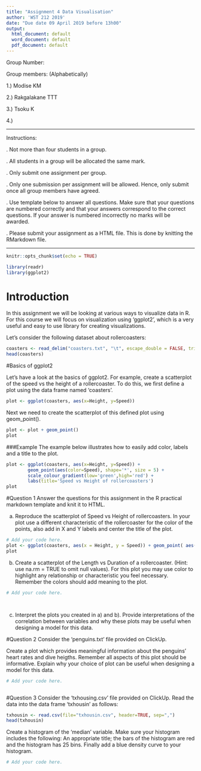 ```yaml
---
title: "Assignment 4 Data Visualisation"
author: 'WST 212 2019'
date: "Due date 09 April 2019 before 13h00"
output:
  html_document: default
  word_document: default
  pdf_document: default
---
```


Group Number: 

Group members: (Alphabetically)

1.) Modise KM

2.) Rakgalakane TTT

3.) Tsoku K

4.)


--------------------------------------------------------------------------------------------------------------

Instructions:

.	Not more than four students in a group.

.	All students in a group will be allocated the same mark.

.	Only submit one assignment per group.

.	Only one submission per assignment will be allowed. Hence, only submit once all group members have agreed.

.	Use template below to answer all questions. Make sure that your questions are numbered correctly and that your answers correspond to the correct questions. If your answer is numbered incorrectly no marks will be awarded.

.	Please submit your assignment as a HTML file. This is done by knitting the RMarkdown file.

----------------------------------------------------------------------------------------------------------------

```r
knitr::opts_chunk$set(echo = TRUE)
```


```r
library(readr)
library(ggplot2)
```
# Introduction

In this assignment we will be looking at various ways to visualize data in R. For this course we will focus on visualization using 'ggplot2', which is a very useful and easy to use library for creating visualizations.

Let's consider the following dataset about rollercoasters:

```r
coasters <- read_delim("coasters.txt", "\t", escape_double = FALSE, trim_ws = TRUE)
head(coasters)
```


#Basics of ggplot2

Let's have a look at the basics of ggplot2. For example, create a scatterplot of the speed vs the height of a rollercoaster. To do this, we first define a plot using the data frame named 'coasters'.
```r
plot <- ggplot(coasters, aes(x=Height, y=Speed))
```
Next we need to create the scatterplot of this defined plot using geom_point().
```r
plot <- plot + geom_point()
plot
```

###Example 
The example below illustrates how to easily add color, labels and a title to the plot.
```r
plot <- ggplot(coasters, aes(x=Height, y=Speed)) +
        geom_point(aes(color=Speed), shape='*', size = 5) +
        scale_colour_gradient(low='green',high='red') +
        labs(title='Speed vs Height of rollercoasters')
plot
```

#Question 1
Answer the questions for this assignment in the R practical markdown template and knit it to HTML.

a) Reproduce the scatterplot of Speed vs Height of rollercoasters. In your plot use a different characteristic of the rollercoaster for the color of the points, also add in X and Y labels and center the title of the plot.

```r
# Add your code here.
plot <- ggplot(coasters, aes(x = Height, y = Speed)) + geom_point( aes(color=Length), shape="*", size = 5) + scale_colour_gradient(low = 'blue', high = 'red') + labs(title = "Speed vs Height of rollercoasters") + theme(plot.title = element_text(hjust = 0.5))
plot


```


b) Create a scatterplot of the Length vs Duration of a rollercoaster. (Hint: use na.rm = TRUE to omit null values). For this plot you may use color to highlight any relationship or characteristic you feel necessary. Remember the colors should add meaning to the plot.

```r
# Add your code here.




```


c) Interpret the plots you created in a) and b). Provide interpretations of the correlation between variables and why these plots may be useful when designing a model for this data.




#Question 2 
Consider the 'penguins.txt' file provided on ClickUp.

Create a plot which provides meaningful information about the penguins' heart rates and dive heigths. Remember all aspects of this plot should be informative. Explain why your choice of plot can be useful when designing a model for this data.

```r
# Add your code here.



```



#Question 3
Consider the 'txhousing.csv' file provided on ClickUp. Read the data into the data frame 'txhousin' as follows:

```r
txhousin <- read.csv(file="txhousin.csv", header=TRUE, sep=",")
head(txhousin)
```

Create a histogram of the 'median' variable. Make sure your histogram includes the following: An appropriate title; the bars of the histogram are red and the histogram has 25 bins. Finally add a blue density curve to your histogram.

```r
# Add your code here.




```


